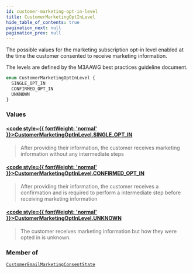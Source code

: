 ```yaml
---
id: customer-marketing-opt-in-level
title: CustomerMarketingOptInLevel
hide_table_of_contents: true
pagination_next: null
pagination_prev: null
---
```








The possible values for the marketing subscription opt-in level enabled at the time the customer consented to
receive marketing information.

The levels are defined by the M3AAWG best practices guideline document.

```graphql
enum CustomerMarketingOptInLevel {
  SINGLE_OPT_IN
  CONFIRMED_OPT_IN
  UNKNOWN
}
```


### Values

#### [<code style={{ fontWeight: 'normal' }}>CustomerMarketingOptInLevel.<b>SINGLE_OPT_IN</b></code>](#) 
> After providing their information, the customer receives marketing information without any
intermediate steps
> 

#### [<code style={{ fontWeight: 'normal' }}>CustomerMarketingOptInLevel.<b>CONFIRMED_OPT_IN</b></code>](#) 
> After providing their information, the customer receives a confirmation and is required to
perform a intermediate step before receiving marketing information
> 

#### [<code style={{ fontWeight: 'normal' }}>CustomerMarketingOptInLevel.<b>UNKNOWN</b></code>](#) 
> The customer receives marketing information but how they were opted in is unknown.
> 



### Member of

[`CustomerEmailMarketingConsentState`](/objects/customer-email-marketing-consent-state)  <Badge class="secondary" text="object"/>



